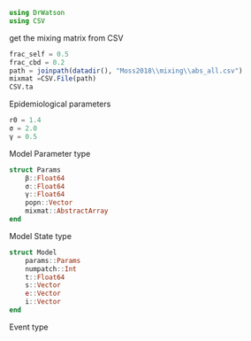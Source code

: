 ```julia
using DrWatson
using CSV
```


get the mixing matrix from CSV
```julia
frac_self = 0.5
frac_cbd = 0.2
path = joinpath(datadir(), "Moss2018\\mixing\\abs_all.csv")
mixmat =CSV.File(path) 
CSV.ta
```


Epidemiological parameters

```julia
r0 = 1.4
σ = 2.0
γ = 0.5
```

Model Parameter type

```julia
struct Params
    β::Float64
    σ::Float64
    γ::Float64
    popn::Vector
    mixmat::AbstractArray
end

```

Model State type
```julia
struct Model
    params::Params
    numpatch::Int
    t::Float64
    s::Vector
    e::Vector
    i::Vector
end
```

Event type

